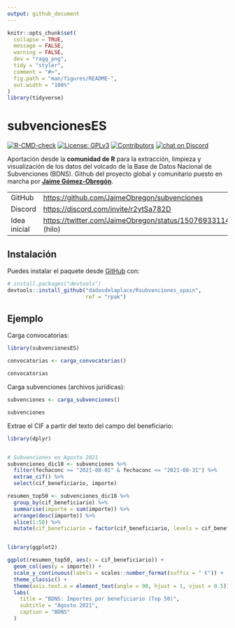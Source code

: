 ```yaml
---
output: github_document
---
```


<!-- README.md is generated from README.Rmd. Please edit that file -->

```r
knitr::opts_chunk$set(
  collapse = TRUE,
  message = FALSE,
  warning = FALSE,
  dev = "ragg_png",
  tidy = "styler",
  comment = "#>",
  fig.path = "man/figures/README-",
  out.width = "100%"
)
library(tidyverse)
```

# subvencionesES

<!-- badges: start -->

[![R-CMD-check](https://github.com/dadosdelaplace/Rsubvenciones_spain/actions/workflows/check-pak.yaml/badge.svg?branch=rpak)](https://github.com/dadosdelaplace/Rsubvenciones_spain/actions/workflows/check-pak.yaml)
[![License:
GPLv3](https://img.shields.io/badge/license-GPLv3-blue.svg)](https://www.gnu.org/licenses/gpl-3.0)
[![Contributors](https://img.shields.io/github/contributors/dadosdelaplace/Rsubvenciones_spain)](https://github.com/dadosdelaplace/Rsubvenciones_spain/graphs/contributors)
[![chat on
Discord](https://img.shields.io/discord/308323056592486420?logo=discord)](https://discord.com/invite/r2ytSa782D)

<!-- badges: end -->

Aportación desde la **comunidad de R** para la extracción, limpieza y
visualización de los datos del volcado de la Base de Datos Nacional de
Subvenciones (BDNS). Github del proyecto global y comunitario puesto en marcha
por [**Jaime Gómez-Obregón**](https://github.com/JaimeObregon/subvenciones).

|              |                                                                      |
|-----------------|--------------------------------------------------------------|
| GitHub       | <https://github.com/JaimeObregon/subvenciones>                       |
| Discord      | <https://discord.com/invite/r2ytSa782D>                              |
| Idea inicial | <https://twitter.com/JaimeObregon/status/1507693311422877697> (hilo) |

## Instalación

Puedes instalar el paquete desde [GitHub](https://github.com/) con:

``` r
# install.packages("devtools")
devtools::install_github("dadosdelaplace/Rsubvenciones_spain",
                         ref = "rpak")
```

## Ejemplo

Carga convocatorias:

```r
library(subvencionesES)

convocatorias <- carga_convocatorias()

convocatorias
```

Carga subvenciones (archivos jurídicas):

```r
subvenciones <- carga_subvenciones()

subvenciones
```

Extrae el CIF a partir del texto del campo del beneficiario:

```r

library(dplyr)


# Subvenciones en Agosto 2021
subvenciones_dic18 <- subvenciones %>%
  filter(fechaconc >= "2021-08-01" & fechaconc <= "2021-08-31") %>%
  extrae_cif() %>%
  select(cif_beneficiario, importe)

resumen_top50 <- subvenciones_dic18 %>%
  group_by(cif_beneficiario) %>%
  summarise(importe = sum(importe)) %>%
  arrange(desc(importe)) %>%
  slice(1:50) %>%
  mutate(cif_beneficiario = factor(cif_beneficiario, levels = cif_beneficiario))


library(ggplot2)

ggplot(resumen_top50, aes(x = cif_beneficiario)) +
  geom_col(aes(y = importe)) +
  scale_y_continuous(labels = scales::number_format(suffix = " €")) +
  theme_classic() +
  theme(axis.text.x = element_text(angle = 90, hjust = 1, vjust = 0.5)) +
  labs(
    title = "BDNS: Importes por beneficiario (Top 50)",
    subtitle = "Agosto 2021",
    caption = "BDNS"
  )
```
